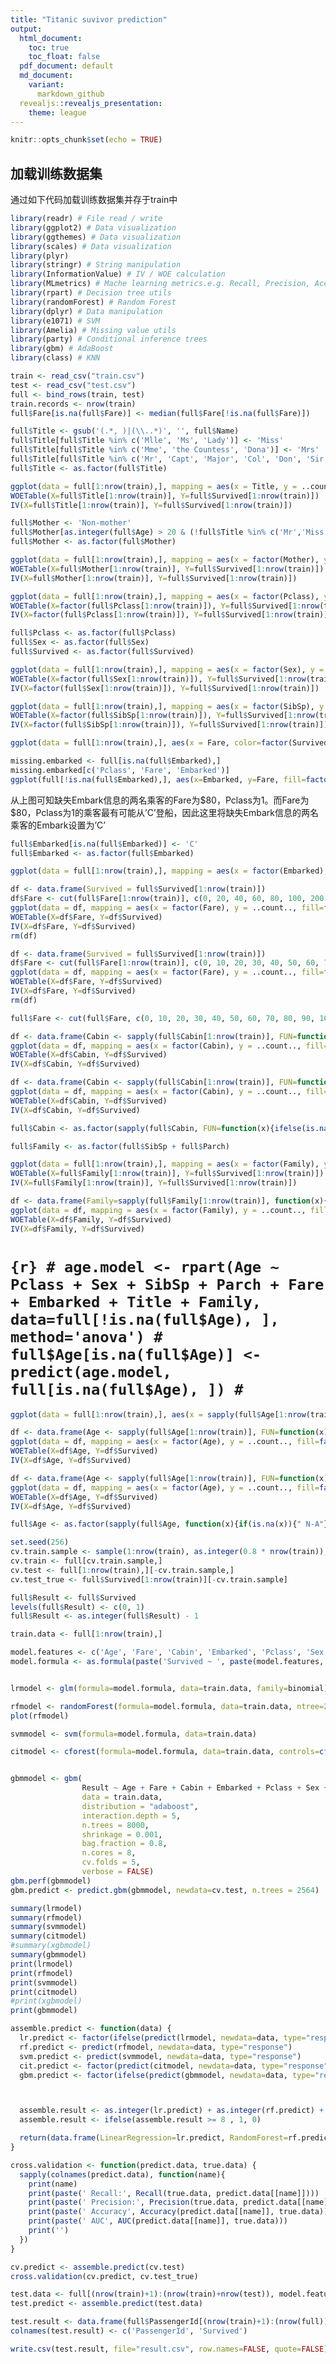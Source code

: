 ```yaml
---
title: "Titanic suvivor prediction"
output:
  html_document: 
    toc: true
    toc_float: false
  pdf_document: default
  md_document:
    variant:
      markdown_github
  revealjs::revealjs_presentation: 
    theme: league
---
```


```r
knitr::opts_chunk$set(echo = TRUE)
```




## 

## 加载训练数据集
通过如下代码加载训练数据集并存于train中

```r
library(readr) # File read / write
library(ggplot2) # Data visualization
library(ggthemes) # Data visualization
library(scales) # Data visualization
library(plyr)
library(stringr) # String manipulation
library(InformationValue) # IV / WOE calculation
library(MLmetrics) # Mache learning metrics.e.g. Recall, Precision, Accuracy, AUC
library(rpart) # Decision tree utils
library(randomForest) # Random Forest
library(dplyr) # Data manipulation
library(e1071) # SVM
library(Amelia) # Missing value utils
library(party) # Conditional inference trees
library(gbm) # AdaBoost
library(class) # KNN
```


```r
train <- read_csv("train.csv")
test <- read_csv("test.csv")
full <- bind_rows(train, test)
train.records <- nrow(train)
full$Fare[is.na(full$Fare)] <- median(full$Fare[!is.na(full$Fare)])
```




```r
full$Title <- gsub('(.*, )|(\\..*)', '', full$Name)
full$Title[full$Title %in% c('Mlle', 'Ms', 'Lady')] <- 'Miss'
full$Title[full$Title %in% c('Mme', 'the Countess', 'Dona')] <- 'Mrs'
full$Title[full$Title %in% c('Mr', 'Capt', 'Major', 'Col', 'Don', 'Sir', 'Jonkheer', 'Rev')] <- 'Mr'
full$Title <- as.factor(full$Title)
```


```r
ggplot(data = full[1:nrow(train),], mapping = aes(x = Title, y = ..count.., fill=factor(Survived))) + geom_bar(stat = "count", position='dodge') + labs(title = "How Title impact survivor", x = "Title", y = "Count", fill = "Survived")
WOETable(X=full$Title[1:nrow(train)], Y=full$Survived[1:nrow(train)])
IV(X=full$Title[1:nrow(train)], Y=full$Survived[1:nrow(train)])
```




```r
full$Mother <- 'Non-mother'
full$Mother[as.integer(full$Age) > 20 & (!full$Title %in% c('Mr','Miss')) & as.integer(full$Parch) > 0] <- 'Mother'
full$Mother <- as.factor(full$Mother)

ggplot(data = full[1:nrow(train),], mapping = aes(x = factor(Mother), y = ..count.., fill=factor(Survived))) + geom_bar(stat = "count", position='dodge') + labs(title = "How Mother impact survivor", x = "Mother", y = "Count", fill = "Survived")
WOETable(X=full$Mother[1:nrow(train)], Y=full$Survived[1:nrow(train)])
IV(X=full$Mother[1:nrow(train)], Y=full$Survived[1:nrow(train)])
```







```r
ggplot(data = full[1:nrow(train),], mapping = aes(x = factor(Pclass), y = ..count.., fill=factor(Survived))) + geom_bar(stat = 'count', width = 0.5, position = position_dodge(1)) + labs(title = "How Pclass impact survivor", x = "Pclass", y = "Count", fill = "Survived")
WOETable(X=factor(full$Pclass[1:nrow(train)]), Y=full$Survived[1:nrow(train)])
IV(X=factor(full$Pclass[1:nrow(train)]), Y=full$Survived[1:nrow(train)])
```






```r
full$Pclass <- as.factor(full$Pclass)
full$Sex <- as.factor(full$Sex)
full$Survived <- as.factor(full$Survived)
```






```r
ggplot(data = full[1:nrow(train),], mapping = aes(x = factor(Sex), y = ..count.., fill=factor(Survived))) + geom_bar(stat = 'count', position='dodge') + labs(title = "How Sex impact survivor", x = "Sex", y = "Count", fill = "Survived")
WOETable(X=factor(full$Sex[1:nrow(train)]), Y=full$Survived[1:nrow(train)])
IV(X=factor(full$Sex[1:nrow(train)]), Y=full$Survived[1:nrow(train)])
```





```r
ggplot(data = full[1:nrow(train),], mapping = aes(x = factor(SibSp), y = ..count.., fill=factor(Survived))) + geom_bar(stat = 'count', position='dodge') + labs(title = "How SibSp impact survivor", x = "Sibsp", y = "Count", fill = "Survived")
WOETable(X=factor(full$SibSp[1:nrow(train)]), Y=full$Survived[1:nrow(train)])
IV(X=factor(full$SibSp[1:nrow(train)]), Y=full$Survived[1:nrow(train)])
```














```r
ggplot(data = full[1:nrow(train),], aes(x = Fare, color=factor(Survived))) + geom_line(aes(file=..count..), stat = 'bin', binwidth=100)  + labs(title = "How Fare impace survivor", x = "Fare", y = "Count", fill = "Survived")
```





```r
missing.embarked <- full[is.na(full$Embarked),]
missing.embarked[c('Pclass', 'Fare', 'Embarked')]
ggplot(full[!is.na(full$Embarked),], aes(x=Embarked, y=Fare, fill=factor(Pclass))) + geom_boxplot() + geom_hline(aes(yintercept=80), color='red', linetype='dashed', lwd=2) + scale_y_continuous(labels=dollar_format()) + theme_few()
```



从上图可知缺失Embark信息的两名乘客的Fare为$80，Pclass为1。而Fare为$80，Pclass为1的乘客最有可能从'C'登船，因此这里将缺失Embark信息的两名乘客的Embark设置为'C'


```r
full$Embarked[is.na(full$Embarked)] <- 'C'
full$Embarked <- as.factor(full$Embarked)
```






```r
ggplot(data = full[1:nrow(train),], mapping = aes(x = factor(Embarked), y = ..count.., fill=factor(Survived))) + geom_bar(stat = "count", position='dodge') + labs(title = "How Pclass impact survivor", x = "Embarked", y = "Count", fill = "Survived")
```







```r
df <- data.frame(Survived = full$Survived[1:nrow(train)])
df$Fare <- cut(full$Fare[1:nrow(train)], c(0, 20, 40, 60, 80, 100, 200, 300, 400, 1000), include.lowest = TRUE, right = FALSE)
ggplot(data = df, mapping = aes(x = factor(Fare), y = ..count.., fill=factor(Survived))) + geom_bar(stat = "count", position='dodge') + labs(title = "How Fare impact survivor", x = "Fare", y = "Count", fill = "Survived")
WOETable(X=df$Fare, Y=df$Survived)
IV(X=df$Fare, Y=df$Survived)
rm(df)
```






```r
df <- data.frame(Survived = full$Survived[1:nrow(train)])
df$Fare <- cut(full$Fare[1:nrow(train)], c(0, 10, 20, 30, 40, 50, 60, 70, 80, 90, 100, 200, 300, 400, 1000), include.lowest = TRUE, right = FALSE)
ggplot(data = df, mapping = aes(x = factor(Fare), y = ..count.., fill=factor(Survived))) + geom_bar(stat = "count", position='dodge') + labs(title = "How Fare impact survivor", x = "Fare", y = "Count", fill = "Survived")
WOETable(X=df$Fare, Y=df$Survived)
IV(X=df$Fare, Y=df$Survived)
rm(df)
```



```r
full$Fare <- cut(full$Fare, c(0, 10, 20, 30, 40, 50, 60, 70, 80, 90, 100, 200, 300, 400, 1000), include.lowest = TRUE, right = FALSE)
```



```r
df <- data.frame(Cabin <- sapply(full$Cabin[1:nrow(train)], FUN=function(x){ifelse(is.na(x), "X", "Y")}), Survived <- full$Survived[1:nrow(train)])
ggplot(data = df, mapping = aes(x = factor(Cabin), y = ..count.., fill=factor(Survived))) + geom_bar(stat = "count", position='dodge') + labs(title = "How Cabin impact survivor", x = "Cabin", y = "Count", fill = "Survived")
WOETable(X=df$Cabin, Y=df$Survived)
IV(X=df$Cabin, Y=df$Survived)
```




```r
df <- data.frame(Cabin <- sapply(full$Cabin[1:nrow(train)], FUN=function(x){ifelse(is.na(x), "X", str_sub(x, start=1, end=1))}), Survived <- full$Survived[1:nrow(train)])
ggplot(data = df, mapping = aes(x = factor(Cabin), y = ..count.., fill=factor(Survived))) + geom_bar(stat = "count", position='dodge') + labs(title = "How Cabin impact survivor", x = "Cabin", y = "Count", fill = "Survived")
WOETable(X=df$Cabin, Y=df$Survived)
IV(X=df$Cabin, Y=df$Survived)
```



```r
full$Cabin <- as.factor(sapply(full$Cabin, FUN=function(x){ifelse(is.na(x), "X", str_sub(x, start=1, end=1))}))
```









```r
full$Family <- as.factor(full$SibSp + full$Parch)
```


```r
ggplot(data = full[1:nrow(train),], mapping = aes(x = factor(Family), y = ..count.., fill=factor(Survived))) + geom_bar(stat = "count", position='dodge') + labs(title = "How Family impact survivor", x = "Family", y = "Count", fill = "Survived")
WOETable(X=full$Family[1:nrow(train)], Y=full$Survived[1:nrow(train)])
IV(X=full$Family[1:nrow(train)], Y=full$Survived[1:nrow(train)])
```




```r
df <- data.frame(Family=sapply(full$Family[1:nrow(train)], function(x){if(as.integer(x)<=1){'Singleton'} else if(as.integer(x) < 4){'small'} else {'large'}}), Survived=full$Survived[1:nrow(train)])
ggplot(data = df, mapping = aes(x = factor(Family), y = ..count.., fill=factor(Survived))) + geom_bar(stat = "count", position='dodge') + labs(title = "How Family impact survivor", x = "Family", y = "Count", fill = "Survived")
WOETable(X=df$Family, Y=df$Survived)
IV(X=df$Family, Y=df$Survived)
```





# ```{r}
# age.model <- rpart(Age ~ Pclass + Sex + SibSp + Parch + Fare + Embarked + Title + Family, data=full[!is.na(full$Age), ], method='anova')
# full$Age[is.na(full$Age)] <- predict(age.model, full[is.na(full$Age), ])
# ```





```r
ggplot(data = full[1:nrow(train),], aes(x = sapply(full$Age[1:nrow(train)], function(x){ifelse(is.na(x), 100, x)}), color=factor(Survived))) + geom_line(aes(file=..count..), stat = 'bin', binwidth=3)  + labs(title = "How Age impact survivor", x = "Age", y = "Count", fill = "Survived")
```





```r
df <- data.frame(Age <- sapply(full$Age[1:nrow(train)], FUN=function(x){if(is.na(x)){" NA"} else if(x < 15){"0-15"} else if (x < 35) {" 15-35"} else if(x < 60) {" 35-60"}  else {"60"}}), Survived <- full$Survived[1:nrow(train)])
ggplot(data = df, mapping = aes(x = factor(Age), y = ..count.., fill=factor(Survived))) + geom_bar(stat = "count", position='dodge') + labs(title = "How Age impact survivor", x = "Age", y = "Count", fill = "Survived")
WOETable(X=df$Age, Y=df$Survived)
IV(X=df$Age, Y=df$Survived)
```





```r
df <- data.frame(Age <- sapply(full$Age[1:nrow(train)], FUN=function(x){if((!is.na(x)) && (x<18)){"teenager"} else {"adult"}}), Survived <- full$Survived[1:nrow(train)])
ggplot(data = df, mapping = aes(x = factor(Age), y = ..count.., fill=factor(Survived))) + geom_bar(stat = "count", position='dodge') + labs(title = "How Age impact survivor", x = "Age", y = "Count", fill = "Survived")
WOETable(X=df$Age, Y=df$Survived)
IV(X=df$Age, Y=df$Survived)
```



```r
full$Age <- as.factor(sapply(full$Age, function(x){if(is.na(x)){" N-A"} else if(x < 15){"0-15"} else if (x < 35) {" 15-35"} else if(x < 60) {" 35-60"}  else {"old"}}))
```





```r
set.seed(256)
cv.train.sample <- sample(1:nrow(train), as.integer(0.8 * nrow(train)), replace = TRUE)
cv.train <- full[cv.train.sample,]
cv.test <- full[1:nrow(train),][-cv.train.sample,]
cv.test_true <- full$Survived[1:nrow(train)][-cv.train.sample]
```


```r
full$Result <- full$Survived
levels(full$Result) <- c(0, 1)
full$Result <- as.integer(full$Result) - 1

train.data <- full[1:nrow(train),]

model.features <- c('Age', 'Fare', 'Cabin', 'Embarked', 'Pclass', 'Sex', 'Family', 'Title', 'Mother')
model.formula <- as.formula(paste('Survived ~ ', paste(model.features, collapse=' + ')))


lrmodel <- glm(formula=model.formula, data=train.data, family=binomial)

rfmodel <- randomForest(formula=model.formula, data=train.data, ntree=2000)
plot(rfmodel)

svmmodel <- svm(formula=model.formula, data=train.data)

citmodel <- cforest(formula=model.formula, data=train.data, controls=cforest_unbiased(ntree=2000, mtry=3))


gbmmodel <- gbm(
                Result ~ Age + Fare + Cabin + Embarked + Pclass + Sex + Family + Title + Mother,
                data = train.data,
                distribution = "adaboost",
                interaction.depth = 5,
                n.trees = 8000,
                shrinkage = 0.001,
                bag.fraction = 0.8,
                n.cores = 8,
                cv.folds = 5,
                verbose = FALSE)
gbm.perf(gbmmodel)
gbm.predict <- predict.gbm(gbmmodel, newdata=cv.test, n.trees = 2564)

summary(lrmodel)
summary(rfmodel)
summary(svmmodel)
summary(citmodel)
#summary(xgbmodel)
summary(gbmmodel)
print(lrmodel)
print(rfmodel)
print(svmmodel)
print(citmodel)
#print(xgbmodel)
print(gbmmodel)


```


```r
assemble.predict <- function(data) {
  lr.predict <- factor(ifelse(predict(lrmodel, newdata=data, type="response") > 0.5, 1, 0), levels=c(0, 1))
  rf.predict <- predict(rfmodel, newdata=data, type="response")
  svm.predict <- predict(svmmodel, newdata=data, type="response")
  cit.predict <- factor(predict(citmodel, newdata=data, type="response"), levels=c(0, 1))
  gbm.predict <- factor(ifelse(predict(gbmmodel, newdata=data, type="response", n.trees = 2564) > 0.5, 1, 0), levels=c(0, 1))



  assemble.result <- as.integer(lr.predict) + as.integer(rf.predict) + as.integer(svm.predict) + as.integer(cit.predict) + as.integer(gbm.predict)
  assemble.result <- ifelse(assemble.result >= 8 , 1, 0)

  return(data.frame(LinearRegression=lr.predict, RandomForest=rf.predict, SVM=svm.predict, CIT=cit.predict, GBM=gbm.predict, Ensemble=assemble.result))
}
```


```r
cross.validation <- function(predict.data, true.data) {
  sapply(colnames(predict.data), function(name){
    print(name)
    print(paste(' Recall:', Recall(true.data, predict.data[[name]])))
    print(paste(' Precision:', Precision(true.data, predict.data[[name]])))
    print(paste(' Accuracy', Accuracy(predict.data[[name]], true.data)))
    print(paste(' AUC', AUC(predict.data[[name]], true.data)))
    print('')
  })
}
```

```r
cv.predict <- assemble.predict(cv.test)
cross.validation(cv.predict, cv.test_true)
```


```r
test.data <- full[(nrow(train)+1):(nrow(train)+nrow(test)), model.features]
test.predict <- assemble.predict(test.data)

test.result <- data.frame(full$PassengerId[(nrow(train)+1):(nrow(full))], Survived=test.predict$RandomForest)
colnames(test.result) <- c('PassengerId', 'Survived')
```

```r
write.csv(test.result, file="result.csv", row.names=FALSE, quote=FALSE)
```










